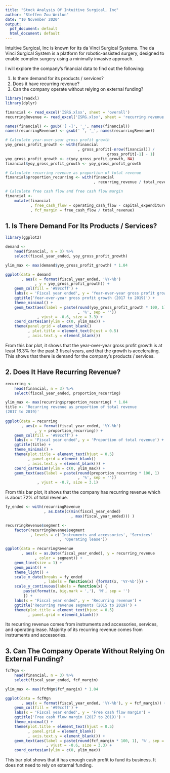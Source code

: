 ```yaml
---
title: "Stock Analysis Of Intuitive Surgical, Inc"
author: "Steffen Zou Weilun"
date: "10 November 2020"
output:
  pdf_document: default
  html_document: default
---
```


Intuitive Surgical, Inc is known for its da Vinci Surgical Systems. The da Vinci Surgical System is a platform for robotic-assisted surgery, designed to enable complex surgery using a minimally invasive approach. 

I will explore the company's financial data to find out the following:

1. Is there demand for its products / services?
2. Does it have recurring revenue?
3. Can the company operate without relying on external funding?

```r
library(readxl)
library(dplyr)

financial <- read_excel('ISRG.xlsx', sheet = 'overall')
recurringRevenue <- read_excel('ISRG.xlsx', sheet = 'recurring revenue')

names(financial) <- gsub('[ -]', '_', names(financial))
names(recurringRevenue) <- gsub(' ', '_', names(recurringRevenue))

# Calculate year-over-year gross profit growth
yoy_gross_profit_growth <- with(financial
                                , gross_profit[-nrow(financial)] / 
                                             gross_profit[-1] - 1)
yoy_gross_profit_growth <- c(yoy_gross_profit_growth, NA)
financial$yoy_gross_profit_growth <- yoy_gross_profit_growth

# Calculate recurring revenue as proportion of total revenue
financial$proportion_recurring <- with(financial
                                       , recurring_revenue / total_revenue)

# Calculate free cash flow and free cash flow margin
financial <- 
    mutate(financial
           , free_cash_flow = operating_cash_flow - capital_expenditure
           , fcf_margin = free_cash_flow / total_revenue)
```


## 1. Is There Demand For Its Products / Services?

```r
library(ggplot2)

demand <- 
    head(financial, n = 3) %>%
    select(fiscal_year_ended, yoy_gross_profit_growth)

ylim_max <- max(demand$yoy_gross_profit_growth) * 1.04

ggplot(data = demand
       , aes(x = format(fiscal_year_ended, '%Y-%b')
             , y = yoy_gross_profit_growth)) +
    geom_col(fill = '#99ccff') +
    labs(x = 'Fiscal year ended', y = 'Year-over-year gross profit growth') +
    ggtitle('Year-over-year gross profit growth (2017 to 2019)') +
    theme_minimal() +
    geom_text(aes(label = paste(round(yoy_gross_profit_growth * 100, 1)
                                , '%', sep = ''))
              , vjust = -0.6, size = 3.3) +
    coord_cartesian(ylim = c(0, ylim_max)) +
    theme(panel.grid = element_blank()
          , plot.title = element_text(hjust = 0.5)
          , axis.text.y = element_blank())
```

From this bar plot, it shows that the year-over-year gross profit growth is at least 16.3% for the past 3 fiscal years, and that the growth is accelerating. This shows that there is demand for the company's products / services.


## 2. Does It Have Recurring Revenue?

```r
recurring <-
    head(financial, n = 3) %>%
    select(fiscal_year_ended, proportion_recurring)

ylim_max <- max(recurring$proportion_recurring) * 1.04
title <- 'Recurring revenue as proportion of total revenue 
(2017 to 2019)'
    
ggplot(data = recurring
       , aes(x = format(fiscal_year_ended, '%Y-%b')
             , y = proportion_recurring)) +
    geom_col(fill = '#99ccff') +
    labs(x = 'Fiscal year ended', y = 'Proportion of total revenue') +
    ggtitle(title) +
    theme_minimal() +
    theme(plot.title = element_text(hjust = 0.5)
          , panel.grid = element_blank()
          , axis.text.y = element_blank()) +
    coord_cartesian(ylim = c(0, ylim_max)) +
    geom_text(aes(label = paste(round(proportion_recurring * 100, 1)
                                , '%', sep = ''))
              , vjust = -0.7, size = 3.1)
```

From this bar plot, it shows that the company has recurring revenue which is about 72% of total revenue.

```r
fy_ended <- with(recurringRevenue
                 , as.Date(c(min(fiscal_year_ended)
                             , max(fiscal_year_ended))) )

recurringRevenue$segment <- 
    factor(recurringRevenue$segment
           , levels = c('Instruments and accessories', 'Services'
                        , 'Operating lease'))

ggplot(data = recurringRevenue
       , aes(x = as.Date(fiscal_year_ended), y = recurring_revenue
             , color = segment)) +
    geom_line(size = 1) +
    geom_point() +
    theme_light() +
    scale_x_date(breaks = fy_ended
                 , labels = function(x) {format(x, '%Y-%b')}) +
    scale_y_continuous(labels = function(x) {
        paste(format(x, big.mark = ','), 'M', sep = '')
        }) +
    labs(x = 'Fiscal year ended', y = 'Recurring revenue') +
    ggtitle('Recurring revenue segments (2015 to 2019)') +
    theme(plot.title = element_text(hjust = 0.5)
          , panel.grid = element_blank())
```

Its recurring revenue comes from instruments and accessories, services, and operating lease. Majority of its recurring revenue comes from instruments and accessories.


## 3. Can The Company Operate Without Relying On External Funding?

```r
fcfMgn <- 
    head(financial, n = 3) %>%
    select(fiscal_year_ended, fcf_margin)

ylim_max <- max(fcfMgn$fcf_margin) * 1.04

ggplot(data = fcfMgn
       , aes(x = format(fiscal_year_ended, '%Y-%b'), y = fcf_margin)) +
    geom_col(fill = '#99ccff') +
    labs(x = 'Fiscal year ended', y = 'Free cash flow margin') +
    ggtitle('Free cash flow margin (2017 to 2019)') +
    theme_minimal() +
    theme(plot.title = element_text(hjust = 0.5)
          , panel.grid = element_blank()
          , axis.text.y = element_blank()) +
    geom_text(aes(label = paste(round(fcf_margin * 100, 1), '%', sep = ''))
                  , vjust = -0.6, size = 3.3) +
    coord_cartesian(ylim = c(0, ylim_max))
```

This bar plot shows that it has enough cash profit to fund its business. It does not need to rely on external funding.
